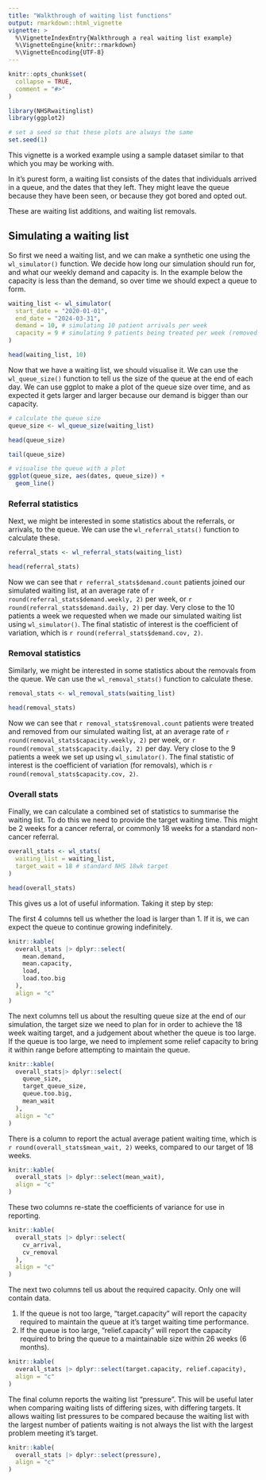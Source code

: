 ```yaml
---
title: "Walkthrough of waiting list functions"
output: rmarkdown::html_vignette
vignette: >
  %\VignetteIndexEntry{Walkthrough a real waiting list example}
  %\VignetteEngine{knitr::rmarkdown}
  %\VignetteEncoding{UTF-8}
---
```



```r
knitr::opts_chunk$set(
  collapse = TRUE,
  comment = "#>"
)
```

```r
library(NHSRwaitinglist)
library(ggplot2)

# set a seed so that these plots are always the same
set.seed(1)
```

This vignette is a worked example using a sample dataset similar to that which you may be working with.

In it's purest form, a waiting list consists of the dates that individuals arrived in a queue, and the dates that they left.  They might leave the queue because they have been seen, or because they got bored and opted out.

These are waiting list additions, and waiting list removals.

## Simulating a waiting list

So first we need a waiting list, and we can make a synthetic one using the `wl_simulator()` function.  We decide how long our simulation should run for, and what our weekly demand and capacity is.  In the example below the capacity is less than the demand, so over time we should expect a queue to form.  

```r
waiting_list <- wl_simulator(
  start_date = "2020-01-01",
  end_date = "2024-03-31",
  demand = 10, # simulating 10 patient arrivals per week
  capacity = 9 # simulating 9 patients being treated per week (removed from the waiting list)
)

head(waiting_list, 10)

```

Now that we have a waiting list, we should visualise it.  We can use the `wl_queue_size()` function to tell us the size of the queue at the end of each day.  We can use ggplot to make a plot of the queue size over time, and as expected it gets larger and larger because our demand is bigger than our capacity.  

```r
# calculate the queue size
queue_size <- wl_queue_size(waiting_list)

head(queue_size)

tail(queue_size)

# visualise the queue with a plot
ggplot(queue_size, aes(dates, queue_size)) +
  geom_line()

```

### Referral statistics

Next, we might be interested in some statistics about the referrals, or arrivals, to the queue.  We can use the `wl_referral_stats()` function to calculate these.

```r
referral_stats <- wl_referral_stats(waiting_list)

head(referral_stats)
```

Now we can see that `r referral_stats$demand.count` patients joined our simulated waiting list, at an average rate of `r round(referral_stats$demand.weekly, 2)` per week, or `r round(referral_stats$demand.daily, 2)` per day.  Very close to the 10 patients a week we requested when we made our simulated waiting list using `wl_simulator()`.  The final statistic of interest is the coefficient of variation, which is `r round(referral_stats$demand.cov, 2)`.

### Removal statistics

Similarly, we might be interested in some statistics about the removals from the queue.  We can use the `wl_removal_stats()` function to calculate these.

```r
removal_stats <- wl_removal_stats(waiting_list)

head(removal_stats)
```

Now we can see that `r removal_stats$removal.count` patients were treated and removed from our simulated waiting list, at an average rate of `r round(removal_stats$capacity.weekly, 2)` per week, or `r round(removal_stats$capacity.daily, 2)` per day.  Very close to the 9 patients a week we set up using `wl_simulator()`.  The final statistic of interest is the coefficient of variation (for removals), which is `r round(removal_stats$capacity.cov, 2)`.

### Overall stats

Finally, we can calculate a combined set of statistics to summarise the waiting list.  To do this we need to provide the target waiting time.  This might be 2 weeks for a cancer referral, or commonly 18 weeks for a standard non-cancer referral.  

```r
overall_stats <- wl_stats(
  waiting_list = waiting_list,
  target_wait = 18 # standard NHS 18wk target
)

head(overall_stats)
```

This gives us a lot of useful information.  Taking it step by step:

The first 4 columns tell us whether the load is larger than 1.  If it is, we can expect the queue to continue growing indefinitely.

```r
knitr::kable(
  overall_stats |> dplyr::select(
    mean.demand,
    mean.capacity,
    load,
    load.too.big
  ), 
  align = "c"
)

```

The next columns tell us about the resulting queue size at the end of our simulation, the target size we need to plan for in order to achieve the 18 week waiting target, and a judgement about whether the queue is too large.  If the queue is too large, we need to implement some relief capacity to bring it within range before attempting to maintain the queue. 

```r
knitr::kable(
  overall_stats|> dplyr::select(
    queue_size,
    target_queue_size,
    queue.too.big,
    mean_wait
  ), 
  align = "c"
)

```

There is a column to report the actual average patient waiting time, which is `r round(overall_stats$mean_wait, 2)` weeks, compared to our target of 18 weeks. 

```r
knitr::kable(
  overall_stats |> dplyr::select(mean_wait), 
  align = "c"
)

```

These two columns re-state the coefficients of variance for use in reporting.

```r
knitr::kable(
  overall_stats |> dplyr::select(
    cv_arrival,
    cv_removal
  ), 
  align = "c"
)
```

The next two columns tell us about the required capacity.  Only one will contain data.

1. If the queue is not too large, "target.capacity" will report the capacity required to maintain the queue at it's target waiting time performance.
2. If the queue is too large, "relief.capacity" will report the capacity required to bring the queue to a maintainable size within 26 weeks (6 months).  

```r
knitr::kable(
  overall_stats |> dplyr::select(target.capacity, relief.capacity), 
  align = "c"
)
```

The final column reports the waiting list "pressure".  This will be useful later when comparing waiting lists of differing sizes, with differing targets.  It allows waiting list pressures to be compared because the waiting list with the largest number of patients waiting is not always the list with the largest problem meeting it's target.  

```r
knitr::kable(
  overall_stats |> dplyr::select(pressure), 
  align = "c"
)
```